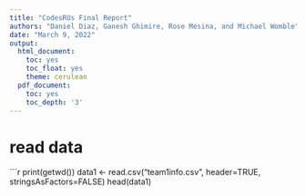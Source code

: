 ```yaml
---
title: "CodesRUs Final Report"
authors: "Daniel Diaz, Ganesh Ghimire, Rose Mesina, and Michael Womble"
date: "March 9, 2022"
output:
  html_document:
    toc: yes
    toc_float: yes
    theme: cerulean
  pdf_document:
    toc: yes
    toc_depth: '3'
---
```



# read data
```r
print(getwd())
data1 <- read.csv("team1info.csv", header=TRUE, stringsAsFactors=FALSE)
head(data1)